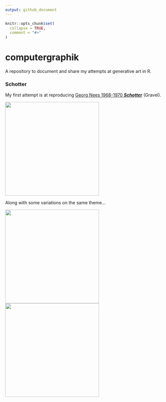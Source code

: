 ```yaml
---
output: github_document
---
```


<!-- README.md is generated from README.Rmd. Please edit that file -->

```r
knitr::opts_chunk$set(
  collapse = TRUE,
  comment = "#>"
)
```

# computergraphik

A repository to document and share my attempts at generative art in R.

### Schotter
My first attempt is at reproducing [Georg Nees 1968-1970 ***Schotter***](https://collections.vam.ac.uk/item/O221321/schotter-print-nees-georg/) (Gravel).

<img src="gravel/original/out/gravel.png" height="300"/>

Along with some variations on the same theme...

<img src="gravel/variations/out/gravel-a.png" width="300"/>
<img src="gravel/variations/out/gravel-b.png" width="300"/>